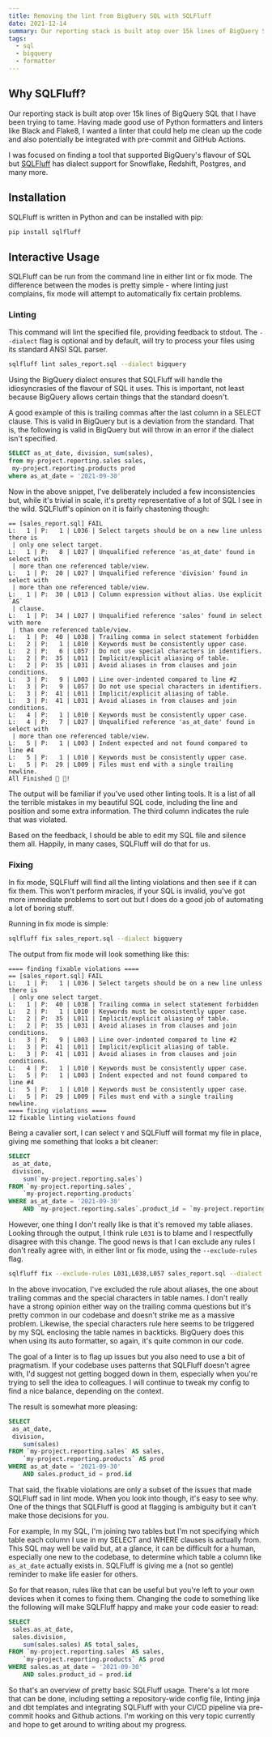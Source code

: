 ```yaml
---
title: Removing the lint from BigQuery SQL with SQLFluff
date: 2021-12-14
summary: Our reporting stack is built atop over 15k lines of BigQuery SQL that I have been trying to tame. Having made good use of Python formatters and linters like Black and Flake8, I wanted a linter that could help me clean up the code and also potentially be integrated with pre-commit and Github Actions.
tags:
  - sql
  - bigquery
  - formatter
---
```


## Why SQLFluff?

Our reporting stack is built atop over 15k lines of BigQuery SQL that I have been trying to tame. Having made good use of Python formatters and linters like Black and Flake8, I wanted a linter that could help me clean up the code and also potentially be integrated with pre-commit and GitHub Actions.

I was focused on finding a tool that supported BigQuery's flavour of SQL but [SQLFluff](https://www.sqlfluff.com/) has dialect support for Snowflake, Redshift, Postgres, and many more. 

## Installation

SQLFluff is written in Python and can be installed with pip:

```bash
pip install sqlfluff
```

## Interactive Usage

SQLFluff can be run from the command line in either lint or fix mode. The difference between the modes is pretty simple - where linting just complains, fix mode will attempt to automatically fix certain problems.

### Linting

This command will lint the specified file, providing feedback to stdout. The `--dialect` flag is optional and by default, will try to process your files using its standard ANSI SQL parser.

```bash
sqlfluff lint sales_report.sql --dialect bigquery
```

Using the BigQuery dialect ensures that SQLFluff will handle the idiosyncrasies of the flavour of SQL it uses. This is important, not least because BigQuery allows certain things that the standard doesn't.

A good example of this is trailing commas after the last column in a SELECT clause. This is valid in BigQuery but is a deviation from the standard. That is, the following is valid in BigQuery but will throw in an error if the dialect isn't specified.

```SQL
SELECT as_at_date, division, sum(sales),
from my-project.reporting.sales sales,
 my-project.reporting.products prod
where as_at_date = '2021-09-30'
```

Now in the above snippet, I've deliberately included a few inconsistencies but, while it's trivial in scale, it's pretty representative of a lot of SQL I see in the wild. SQLFluff's opinion on it is fairly chastening though:

```
== [sales_report.sql] FAIL
L:   1 | P:   1 | L036 | Select targets should be on a new line unless there is
 | only one select target.
L:   1 | P:   8 | L027 | Unqualified reference 'as_at_date' found in select with
 | more than one referenced table/view.
L:   1 | P:  20 | L027 | Unqualified reference 'division' found in select with
 | more than one referenced table/view.
L:   1 | P:  30 | L013 | Column expression without alias. Use explicit `AS`
 | clause.
L:   1 | P:  34 | L027 | Unqualified reference 'sales' found in select with more
 | than one referenced table/view.
L:   1 | P:  40 | L038 | Trailing comma in select statement forbidden
L:   2 | P:   1 | L010 | Keywords must be consistently upper case.
L:   2 | P:   6 | L057 | Do not use special characters in identifiers.
L:   2 | P:  35 | L011 | Implicit/explicit aliasing of table.
L:   2 | P:  35 | L031 | Avoid aliases in from clauses and join conditions.
L:   3 | P:   9 | L003 | Line over-indented compared to line #2
L:   3 | P:   9 | L057 | Do not use special characters in identifiers.
L:   3 | P:  41 | L011 | Implicit/explicit aliasing of table.
L:   3 | P:  41 | L031 | Avoid aliases in from clauses and join conditions.
L:   4 | P:   1 | L010 | Keywords must be consistently upper case.
L:   4 | P:   7 | L027 | Unqualified reference 'as_at_date' found in select with
 | more than one referenced table/view.
L:   5 | P:   1 | L003 | Indent expected and not found compared to line #4
L:   5 | P:   1 | L010 | Keywords must be consistently upper case.
L:   5 | P:  29 | L009 | Files must end with a single trailing newline.
All Finished 📜 🎉!
```

The output will be familiar if you've used other linting tools. It is a list of all the terrible mistakes in my beautiful SQL code, including the line and position and some extra information. The third column indicates the rule that was violated.

Based on the feedback, I should be able to edit my SQL file and silence them all. Happily, in many cases, SQLFluff will do that for us.

### Fixing

In fix mode, SQLFluff will find all the linting violations and then see if it can fix them. This won't perform miracles, if your SQL is invalid, you've got more immediate problems to sort out but I does do a good job of automating a lot of boring stuff.

Running in fix mode is simple:

```bash
sqlfluff fix sales_report.sql --dialect bigquery
```

The output from fix mode will look something like this:

```
==== finding fixable violations ====
== [sales_report.sql] FAIL
L:   1 | P:   1 | L036 | Select targets should be on a new line unless there is
 | only one select target.
L:   1 | P:  40 | L038 | Trailing comma in select statement forbidden
L:   2 | P:   1 | L010 | Keywords must be consistently upper case.
L:   2 | P:  35 | L011 | Implicit/explicit aliasing of table.
L:   2 | P:  35 | L031 | Avoid aliases in from clauses and join conditions.
L:   3 | P:   9 | L003 | Line over-indented compared to line #2
L:   3 | P:  41 | L011 | Implicit/explicit aliasing of table.
L:   3 | P:  41 | L031 | Avoid aliases in from clauses and join conditions.
L:   4 | P:   1 | L010 | Keywords must be consistently upper case.
L:   5 | P:   1 | L003 | Indent expected and not found compared to line #4
L:   5 | P:   1 | L010 | Keywords must be consistently upper case.
L:   5 | P:  29 | L009 | Files must end with a single trailing newline.
==== fixing violations ====
12 fixable linting violations found
```

Being a cavalier sort, I can select `Y` and SQLFluff will format my file in place, giving me something that looks a bit cleaner:

```sql
SELECT
 as_at_date,
 division,
    sum(`my-project.reporting.sales`)
FROM `my-project.reporting.sales`,
    `my-project.reporting.products`
WHERE as_at_date = '2021-09-30'
    AND `my-project.reporting.sales`.product_id = `my-project.reporting.products`.id
```

However, one thing I don't really like is that it's removed my table aliases. Looking through the output, I think rule `L031` is to blame and I respectfully disagree with this change. The good news is that I can exclude any rules I don't really agree with, in either lint or fix mode, using the `--exclude-rules` flag.

```bash
sqlfluff fix --exclude-rules L031,L038,L057 sales_report.sql --dialect bigquery
```

In the above invocation, I've excluded the rule about aliases, the one about trailing commas and the special characters in table names. I don't really have a strong opinion either way on the trailing comma questions but it's pretty common in our codebase and doesn't strike me as a massive problem. Likewise, the special characters rule here seems to be triggered by my SQL enclosing the table names in backticks. BigQuery does this when using its auto formatter, so again, it's quite common in our code.

The goal of a linter is to flag up issues but you also need to use a bit of pragmatism. If your codebase uses patterns that SQLFluff doesn't agree with, I'd suggest not getting bogged down in them, especially when you're trying to sell the idea to colleagues. I will continue to tweak my config to find a nice balance, depending on the context.

The result is somewhat more pleasing:

```sql
SELECT
 as_at_date,
 division,
    sum(sales)
FROM `my-project.reporting.sales` AS sales,
    `my-project.reporting.products` AS prod
WHERE as_at_date = '2021-09-30'
    AND sales.product_id = prod.id
```

That said, the fixable violations are only a subset of the issues that made SQLFluff sad in lint mode. When you look into though, it's easy to see why. One of the things that SQLFluff is good at flagging is ambiguity but it can't make those decisions for you.

For example, In my SQL, I'm joining two tables but I'm not specifying which table each column I use in my SELECT and WHERE clauses is actually from. This SQL may well be valid but, at a glance, it can be difficult for a human, especially one new to the codebase, to determine which table a column like `as_at_date` actually exists in. SQLFluff is giving me a (not so gentle) reminder to make life easier for others.

So for that reason, rules like that can be useful but you're left to your own devices when it comes to fixing them. Changing the code to something like the following will make SQLFluff happy and make your code easier to read:

```sql
SELECT
 sales.as_at_date,
 sales.division,
    sum(sales.sales) AS total_sales,
FROM `my-project.reporting.sales` AS sales,
    `my-project.reporting.products` AS prod
WHERE sales.as_at_date = '2021-09-30'
    AND sales.product_id = prod.id
```

So that's an overview of pretty basic SQLFluff usage. There's a lot more that can be done, including setting a repository-wide config file, linting jinja and dbt templates and integrating SQLFluff with your CI/CD pipeline via pre-commit hooks and Github actions. I'm working on this very topic currently and hope to get around to writing about my progress.
